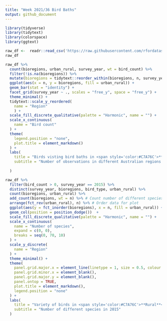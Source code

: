```yaml
---
title: "Week 2021/36 Bird Baths"
output: github_document
---
```


```r
library(tidyverse)
library(tidytext)
library(colorspace)
library(ggtext)

raw_df <-  readr::read_csv('https://raw.githubusercontent.com/rfordatascience/tidytuesday/master/data/2021/2021-08-31/bird_baths.csv')
raw_df
```

```r


raw_df %>%
  count(bioregions, urban_rural, survey_year, wt = bird_count) %>%
  filter(!is.na(bioregions)) %>%
  mutate(bioregions = tidytext::reorder_within(bioregions, n, survey_year)) %>%
  ggplot(aes(x = n, y = bioregions, fill = urban_rural)) +
  geom_bar(stat = "identity") +
  facet_grid(survey_year ~ ., scales = "free_y", space = "free_y") +
  theme_minimal() +
  tidytext::scale_y_reordered(
    name = "Region"
    ) +
  scale_fill_discrete_qualitative(palette = "Harmonic", name = "") +
  scale_x_continuous(
    name = "Bird count"
  ) +
  theme(
    legend.position = "none",
    plot.title = element_markdown()
  ) +
  labs(
    title = "Birds visting bird baths in <span style='color:#C7A76C'>**Rural**</span> and <span style='color:#7DB0DD'>**Urban**</span> spaces",
    subtitle = "Number of observations in different Australian regions in 2014 and 2015"
    
  )
```



```r
raw_df %>%
  filter(bird_count > 0, survey_year == 2015) %>%
  distinct(survey_year, bioregions, bird_type, urban_rural) %>%
  count(bioregions, urban_rural) %>%
  add_count(bioregions, wt = n) %>% # Count number of different species
  arrange(fct_rev(urban_rural), n) %>% # Order data for plot
  ggplot(aes(y = fct_inorder(bioregions), x = n, fill = urban_rural)) +
  geom_col(position = position_dodge())  +
  scale_fill_discrete_qualitative(palette = "Harmonic", name = "") +
  scale_x_continuous(
    name = "Number of species",
    expand = c(0, 0),
    breaks = seq(0, 70, 10)
  ) +
  scale_y_discrete(
    name = "Region"
  ) +
  theme_minimal() +
  theme(
    panel.grid.major.x = element_line(linetype = 1, size = 0.5, colour = "#FFFFFF"),
    panel.grid.minor.x = element_blank(),
    panel.grid.major.y = element_blank(),
    panel.ontop = TRUE,
    plot.title = element_markdown(),
    legend.position = "none"
  ) +
  labs(
    title = "Variety of birds in <span style='color:#C7A76C'>**Rural**</span> and <span style='color:#7DB0DD'>**Urban**</span> Australian bird baths",
    subtitle = "Number of different species in 2015"
  )
```


